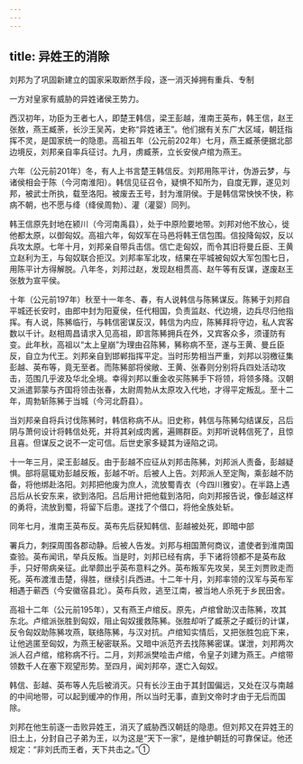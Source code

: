 ```yaml
---
---
---
```

title: 异姓王的消除
---



刘邦为了巩固新建立的国家采取断然手段，逐一消灭掉拥有重兵、专制

一方对皇家有威胁的异姓诸侯王势力。

西汉初年，功臣为王者七人，即楚王韩信，梁王彭越，淮南王英布，韩王信，赵王张敖，燕王臧荼，长沙王吴芮，史称“异姓诸王”。他们据有关东广大区域，朝廷指挥不灵，是国家统一的隐患。高祖五年（公元前202年）七月，燕王臧荼便据北部边境反，刘邦亲自率兵征讨。九月，虏臧荼，立长安侯卢绾为燕王。

六年（公元前201年）冬，有人上书言楚王韩信反。刘邦用陈平计，伪游云梦，与诸侯相会于陈（今河南淮阳）。韩信见征召令，疑惧不知所为，自度无罪，遂见刘邦，被武士所执，载至洛阳。被废去王号，封为淮阴侯。于是韩信常怏怏不快，称病不朝，也不愿与绛（绛侯周勃）、灌（灌婴）同列。

韩王信原先封地在颍川（今河南禹县），处于中原险要地带。刘邦对他不放心，徙他都太原，以御匈奴。高祖六年，匈奴军在马邑将韩王信包围。信投降匈奴，反以兵攻太原。七年十月，刘邦亲自带兵击信。信亡走匈奴，而令其旧将曼丘臣、王黄立赵利为王，与匈奴联合拒汉。刘邦率军北攻，结果在平城被匈奴大军包围七日，用陈平计方得解脱。八年冬，刘邦过赵，发现赵相贯高、赵午等有反谋，遂废赵王张敖为宣平侯。

十年（公元前197年）秋至十一年冬、春，有人说韩信与陈豨谋反。陈豨于刘邦自平城还长安时，由郎中封为阳夏侯，任代相国，负责监赵、代边境，边兵尽归他指挥。有人说，陈豨临行，与韩信密谋反汉，韩信为内应，陈豨拜将守边，私人宾客数以千计。赵相周昌请求入见高祖，即言陈豨拥兵在外，又宾客众多，须谨防有变。此年秋，高祖以“太上皇崩”为理由召陈豨，豨称病不至，遂与王黄、曼丘臣反，自立为代王。刘邦亲自到邯郸指挥平定。当时形势相当严重，刘邦以羽檄征集彭越、英布等，竟无至者。而陈豨部将侯敞、王黄、张春则分别将兵四处活动攻击，范围几乎波及华北全境。幸得刘邦以重金收买陈豨手下将领，将领多降。汉朝又派遣郭蒙与齐国将领击张春，太尉周勃从太原攻入代地，才得平定叛乱。至十二年，周勃斩陈豨于当城（今河北蔚县）。

当刘邦亲自将兵讨伐陈豨时，韩信称病不从。旧史称，韩信与陈豨勾结谋反，吕后阴与萧何设计将韩信处死，并将其剁成肉酱，遍赐群臣。刘邦听说韩信死了，且惊且喜。但谋反之说不一定可信。后世史家多疑其为诬陷之词。

十一年三月，梁王彭越反。由于彭越不应征从刘邦击陈豨，刘邦派人责备，彭越疑惧。部将扈辄劝彭越反叛，彭越不听。后被人上告。刘邦派人至定陶，乘彭越不防备，将他绑赴洛阳。刘邦把他废为庶人，流放蜀青衣（今四川雅安）。在半路上遇吕后从长安东来，欲到洛阳。吕后用计把他载到洛阳，向刘邦报告说，像彭越这样的勇将，流放到蜀，将留下后患。遂找了个借口，将他全族处斩。

同年七月，淮南王英布反。英布先后获知韩信、彭越被处死，即暗中部

署兵力，刺探周围各郡动静。后被人告发。刘邦与相国萧何商议，遣使者到淮南国查验。英布闻讯，举兵反叛。当是时，刘邦已经有病，手下诸将领都不是英布敌手，只好带病亲征。此举颇出乎英布意料之外。英布叛军先攻吴，吴王刘贾败走而死。英布渡淮击楚，得胜，继续引兵西进。十二年十月，刘邦率领的汉军与英布军相遇于蕲西（今安徽宿县北）。英布兵败，逃至江南，被当地人杀死于乡民田舍。

高祖十二年（公元前195年），又有燕王卢绾反。原先，卢绾曾助汉击陈豨，攻其东北。卢绾派张胜到匈奴，阻止匈奴援救陈豨。张胜却听了臧荼之子臧衍的计谋，反令匈奴助陈豨攻燕，联络陈豨，与汉对抗。卢绾知实情后，又把张胜包庇下来，让他逃匿至匈奴，为燕王秘密联系。又暗中派范齐去找陈豨密谋。谋泄，刘邦两次派人召卢绾，绾称病不行。二月，刘邦派樊哙击卢绾，令皇子刘建为燕王。卢绾带领数千人在塞下观望形势。至四月，闻刘邦卒，遂亡入匈奴。

韩信、彭越、英布等人先后被消灭。只有长沙王由于其封国偏远，又处在汉与南越的中间地带，可以起到缓冲的作用，所以当时无事，直到文帝时才由于无后而国除。

刘邦在他生前逐一击败异姓王，消灭了威胁西汉朝廷的隐患。但刘邦又在异姓王的旧土上，分封自己子弟为王，以为这是“天下一家”，是维护朝廷的可靠保证。他还规定：“非刘氏而王者，天下共击之。”①